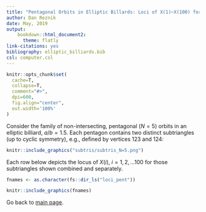 ```yaml
--- 
title: "Pentagonal Orbits in Elliptic Billards: Loci of X(1)~X(100) for Internal Triangles"
author: Dan Reznik
date: May, 2019
output:
    bookdown::html_document2:
      theme: flatly
link-citations: yes
bibliography: elliptic_billiards.bib
csl: computer.csl
---
```


```r
knitr::opts_chunk$set(
  cache=T,
  collapse=T,
  comment="#>",
  dpi=600,
  fig.align="center",
  out.width='100%'
)
```

Consider the family of non-intersecting, pentagonal ($N=5$) orbits in an elliptic billiard, $a/b=1.5$. Each pentagon contains two distinct subtriangles (up to cyclic symmetry), e.g., defined by vertices 123 and 124:

```r
knitr::include_graphics("subtris/subtris_N=5.png")
```

Each row below depicts the locus of $X(i)$, $i=1,2,\ldots 100$ for those subtriangles shown combined and separately.

```r
fnames <- as.character(fs::dir_ls("loci_pent"))
```

```r
knitr::include_graphics(fnames)
```

Go back to [main page](index.html).


